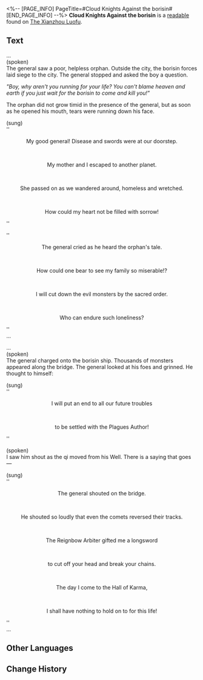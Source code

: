 <%-- [PAGE_INFO]
PageTitle=#Cloud Knights Against the borisin#
[END_PAGE_INFO] --%>
{{Readable Infobox
|id           = 156
|partIds      = 190331
|title        = 
|image        = Item Xianzhou Parchment.png
|world        = The Xianzhou Luofu
|parts        = 1
|author       = <!--to be added-->
|description  = A Foxian Drum Chant story that tells of the brutal battle between a Cloud Knights general and the borisin. Famous throughout the Xianzhou.
|part1        = Cloud Knights Against the Borisin
|source1      = {{cx|Source missing}}
|characters   = 
|factions     = 
}}
'''Cloud Knights Against the borisin''' is a [[readable]] found on [[The Xianzhou Luofu]].
<!--
==Location==
{{Map Embed|<map name>|<marker id>}}
-->
==Text==
...<br />(spoken)<br />The general saw a poor, helpless orphan. Outside the city, the borisin forces laid siege to the city. The general stopped and asked the boy a question.

''"Boy, why aren't you running for your life? You can't blame heaven and earth if you just wait for the borisin to come and kill you!"''

The orphan did not grow timid in the presence of the general, but as soon as he opened his mouth, tears were running down his face.

(sung)<br />''<div align="center">My good general! Disease and swords were at our doorstep.</div>''<br />''<div align="center">My mother and I escaped to another planet.</div>''<br />''<div align="center">She passed on as we wandered around, homeless and wretched.</div>''<br />''<div align="center">How could my heart not be filled with sorrow!</div>''

''<div align="center">The general cried as he heard the orphan's tale.</div>''<br />''<div align="center">How could one bear to see my family so miserable!?</div>''<br />''<div align="center">I will cut down the evil monsters by the sacred order.</div>''<br />''<div align="center">Who can endure such loneliness?</div>''<br />...

...<br />(spoken)<br />The general charged onto the borisin ship. Thousands of monsters appeared along the bridge. The general looked at his foes and grinned. He thought to himself:

(sung)<br />''<div align="center">I will put an end to all our future troubles</div>''<br />''<div align="center"> to be settled with the Plagues Author!</div>''

(spoken)<br />I saw him shout as the qi moved from his Well. There is a saying that goes &mdash;

(sung)<br />''<div align="center">The general shouted on the bridge.</div>''<br />''<div align="center">He shouted so loudly that even the comets reversed their tracks.</div>''<br />''<div align="center">The Reignbow Arbiter gifted me a longsword</div>''<br />''<div align="center">to cut off your head and break your chains.</div>''<br />''<div align="center">The day I come to the Hall of Karma, </div>''<br />''<div align="center">I shall have nothing to hold on to for this life!</div>''<br />...

<!--
==Trivia==
* 
-->
==Other Languages==
{{Other Languages
|en   = Cloud Knights Against the borisin
|zhs  = 云骑斗步离
|zht  = 雲騎鬥步離
|ja   = 雲騎と歩離の戦い
|ko   = 운기군과 보리인의 결투
|es   = Nimbocaballeros contra borisin
|fr   = Les Chevaliers des nuages contre les Borissiens
|ru   = Облачные Рыцари против борисинцев
|th   = Cloud Knight ปะทะ Borisin
|vi   = Vân Kỵ Đấu Boris
|de   = Wolkenritter gegen die Borisin
|id   = Cloud Knight Melawan Borisin
|pt   = Cavaleiros das Nuvens Contra os Borisin
}}

==Change History==
{{Change History|1.0}}